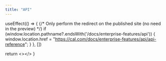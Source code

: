 ```yaml
---
title: "API"
---
```



  useEffect(() => {
    {/* Only perform the redirect on the published site (no need in the preview) */}
    if (window.location.pathname?.endsWith('/docs/enterprise-features/api')) {
      window.location.href = "https://cal.com/docs/enterprise-features/api/api-reference";
    }
  }, [])
  
  return <></>
}

<Redirect />
